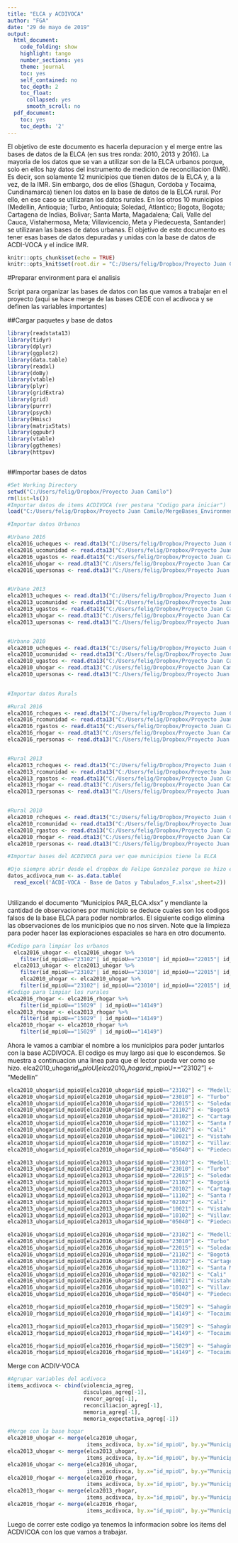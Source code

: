 ```yaml
---
title: "ELCA y ACDIVOCA"
author: "FGA"
date: "29 de mayo de 2019"
output:
  html_document:
    code_folding: show
    highlight: tango
    number_sections: yes
    theme: journal
    toc: yes
    self_contained: no
    toc_depth: 2
    toc_float:
      collapsed: yes
      smooth_scroll: no
  pdf_document:
    toc: yes
    toc_depth: '2'
---
```


El objetivo de este documento es hacerla depuracion y el merge entre las bases de datos de la ELCA (en sus tres ronda: 2010, 2013 y 2016). La mayoria de los datos que se van a utilizar son de la ELCA urbanos porque, solo en ellos hay datos del instrumento de medicion de reconciliacion (IMR). Es decir, son solamente 12 municipios que tienen datos de la ELCA y, a la vez, de la IMR. Sin embargo, dos de ellos (Shagun, Cordoba y Tocaima, Cundinamarca) tienen los datos en la base de datos de la ELCA rural. Por ello, en ese caso se utilizaran los datos rurales. En los otros 10 municipios (Medellin, Antioquia; Turbo, Antioquia; Soledad, Atlantico; Bogota, Bogota; Cartagena de Indias, Bolivar; Santa Marta, Magadalena; Cali, Valle del Cauca, Vistahermosa, Meta; Villavicencio, Meta y Piedecuesta, Santander) se utilizaran las bases de datos urbanas. El objetivo de este documento es tener esas bases de datos depuradas y unidas con la base de datos de ACDI-VOCA y el indice IMR. 

```r
knitr::opts_chunk$set(echo = TRUE)
knitr::opts_knit$set(root.dir = "C:/Users/felig/Dropbox/Proyecto Juan Camilo")
```

#Preparar environment para el analisis

Script para organizar las bases de datos con las que vamos a trabajar en el proyecto (aqui se hace merge de las bases CEDE con el acdivoca y se definen las variables importantes)

##Cargar paquetes y base de datos

```r
library(readstata13)
library(tidyr)
library(dplyr)
library(ggplot2)
library(data.table)
library(readxl)
library(doBy)
library(vtable)
library(plyr)
library(gridExtra)
library(grid)
library(purrr)
library(psych)
library(Hmisc)
library(matrixStats)
library(ggpubr)
library(vtable)
library(ggthemes)
library(httpuv)



```

##Importar bases de datos
```r

#Set Working Directory
setwd("C:/Users/felig/Dropbox/Proyecto Juan Camilo")
rm(list=ls())
#Importar datos de items ACDIVOCA (ver pestana "Codigo para iniciar")
load("C:/Users/felig/Dropbox/Proyecto Juan Camilo/MergeBases_Environment.RData")

#Importar datos Urbanos

#Urbano 2016 
elca2016_uchoques <- read.dta13("C:/Users/felig/Dropbox/Proyecto Juan Camilo/elca/ELCA 2016/Urbano/Bases/UChoques.dta",encoding="UTF-8", fromEncoding="latin1", convert.factors = TRUE,nonint.factors=TRUE, generate.factors = TRUE)
elca2016_ucomunidad <- read.dta13("C:/Users/felig/Dropbox/Proyecto Juan Camilo/elca/ELCA 2016/Urbano/Bases/Ucomunidades.dta",encoding="UTF-8", fromEncoding="latin1", convert.factors = TRUE,nonint.factors=TRUE, generate.factors = TRUE)
elca2016_ugastos <- read.dta13("C:/Users/felig/Dropbox/Proyecto Juan Camilo/elca/ELCA 2016/Urbano/Bases/Ugastos.dta",encoding="UTF-8", fromEncoding="latin1", convert.factors = TRUE,nonint.factors=TRUE, generate.factors = TRUE)
elca2016_uhogar <- read.dta13("C:/Users/felig/Dropbox/Proyecto Juan Camilo/elca/ELCA 2016/Urbano/Bases/Uhogar.dta",encoding="UTF-8", fromEncoding="latin1", convert.factors = TRUE,nonint.factors=TRUE, generate.factors = TRUE)
elca2016_upersonas <- read.dta13("C:/Users/felig/Dropbox/Proyecto Juan Camilo/elca/ELCA 2016/Urbano/Bases/Upersonas.dta",encoding="UTF-8", fromEncoding="latin1", convert.factors = TRUE,nonint.factors=TRUE, generate.factors = TRUE)


#Urbano 2013 
elca2013_uchoques <- read.dta13("C:/Users/felig/Dropbox/Proyecto Juan Camilo/elca/ELCA 2013/Urbano/Bases/UChoques.dta",encoding="UTF-8", fromEncoding="latin1", convert.factors = TRUE,nonint.factors=TRUE, generate.factors = TRUE)
elca2013_ucomunidad <- read.dta13("C:/Users/felig/Dropbox/Proyecto Juan Camilo/elca/ELCA 2013/Urbano/Bases/Ucomunidades.dta",encoding="UTF-8", fromEncoding="latin1", convert.factors = TRUE,nonint.factors=TRUE, generate.factors = TRUE)
elca2013_ugastos <- read.dta13("C:/Users/felig/Dropbox/Proyecto Juan Camilo/elca/ELCA 2013/Urbano/Bases/Ugastos.dta",encoding="UTF-8", fromEncoding="latin1", convert.factors = TRUE,nonint.factors=TRUE, generate.factors = TRUE)
elca2013_uhogar <- read.dta13("C:/Users/felig/Dropbox/Proyecto Juan Camilo/elca/ELCA 2013/Urbano/Bases/Uhogar.dta",encoding="UTF-8", fromEncoding="latin1", convert.factors = TRUE,nonint.factors=TRUE, generate.factors = TRUE)
elca2013_upersonas <- read.dta13("C:/Users/felig/Dropbox/Proyecto Juan Camilo/elca/ELCA 2013/Urbano/Bases/Upersonas.dta",encoding="UTF-8", fromEncoding="latin1", convert.factors = TRUE,nonint.factors=TRUE, generate.factors = TRUE)


#Urbano 2010 
elca2010_uchoques <- read.dta13("C:/Users/felig/Dropbox/Proyecto Juan Camilo/elca/ELCA 2010/Urbano/Bases/UChoques.dta",encoding="UTF-8", fromEncoding="latin1", convert.factors = TRUE,nonint.factors=TRUE, generate.factors = TRUE)
elca2010_ucomunidad <- read.dta13("C:/Users/felig/Dropbox/Proyecto Juan Camilo/elca/ELCA 2010/Urbano/Bases/Ucomunidades.dta",encoding="UTF-8", fromEncoding="latin1", convert.factors = TRUE,nonint.factors=TRUE, generate.factors = TRUE)
elca2010_ugastos <- read.dta13("C:/Users/felig/Dropbox/Proyecto Juan Camilo/elca/ELCA 2010/Urbano/Bases/Ugastos.dta",encoding="UTF-8", fromEncoding="latin1", convert.factors = TRUE,nonint.factors=TRUE, generate.factors = TRUE)
elca2010_uhogar <- read.dta13("C:/Users/felig/Dropbox/Proyecto Juan Camilo/elca/ELCA 2010/Urbano/Bases/Uhogar.dta",encoding="UTF-8", fromEncoding="latin1", convert.factors = TRUE,nonint.factors=TRUE, generate.factors = TRUE)
elca2010_upersonas <- read.dta13("C:/Users/felig/Dropbox/Proyecto Juan Camilo/elca/ELCA 2010/Urbano/Bases/Upersonas.dta",encoding="UTF-8", fromEncoding="latin1", convert.factors = TRUE,nonint.factors=TRUE, generate.factors = TRUE)

 
#Importar datos Rurals

#Rural 2016 
elca2016_rchoques <- read.dta13("C:/Users/felig/Dropbox/Proyecto Juan Camilo/elca/ELCA 2016/Rural/Bases/RChoques.dta",encoding="UTF-8", fromEncoding="latin1", convert.factors = TRUE,nonint.factors=TRUE, generate.factors = TRUE)
elca2016_rcomunidad <- read.dta13("C:/Users/felig/Dropbox/Proyecto Juan Camilo/elca/ELCA 2016/Rural/Bases/Rcomunidades.dta",encoding="UTF-8", fromEncoding="latin1", convert.factors = TRUE,nonint.factors=TRUE, generate.factors = TRUE)
elca2016_rgastos <- read.dta13("C:/Users/felig/Dropbox/Proyecto Juan Camilo/elca/ELCA 2016/Rural/Bases/Rgastos.dta",encoding="UTF-8", fromEncoding="latin1", convert.factors = TRUE,nonint.factors=TRUE, generate.factors = TRUE)
elca2016_rhogar <- read.dta13("C:/Users/felig/Dropbox/Proyecto Juan Camilo/elca/ELCA 2016/Rural/Bases/Rhogar.dta",encoding="UTF-8", fromEncoding="latin1", convert.factors = TRUE,nonint.factors=TRUE, generate.factors = TRUE)
elca2016_rpersonas <- read.dta13("C:/Users/felig/Dropbox/Proyecto Juan Camilo/elca/ELCA 2016/Rural/Bases/Rpersonas.dta",encoding="UTF-8", fromEncoding="latin1", convert.factors = TRUE,nonint.factors=TRUE, generate.factors = TRUE)


#Rural 2013 
elca2013_rchoques <- read.dta13("C:/Users/felig/Dropbox/Proyecto Juan Camilo/elca/ELCA 2013/Rural/Bases/RChoques.dta",encoding="UTF-8", fromEncoding="latin1", convert.factors = TRUE,nonint.factors=TRUE, generate.factors = TRUE)
elca2013_rcomunidad <- read.dta13("C:/Users/felig/Dropbox/Proyecto Juan Camilo/elca/ELCA 2013/Rural/Bases/Rcomunidades.dta",encoding="UTF-8", fromEncoding="latin1", convert.factors = TRUE,nonint.factors=TRUE, generate.factors = TRUE)
elca2013_rgastos <- read.dta13("C:/Users/felig/Dropbox/Proyecto Juan Camilo/elca/ELCA 2013/Rural/Bases/Rgastos.dta",encoding="UTF-8", fromEncoding="latin1", convert.factors = TRUE,nonint.factors=TRUE, generate.factors = TRUE)
elca2013_rhogar <- read.dta13("C:/Users/felig/Dropbox/Proyecto Juan Camilo/elca/ELCA 2013/Rural/Bases/Rhogar.dta",encoding="UTF-8", fromEncoding="latin1", convert.factors = TRUE,nonint.factors=TRUE, generate.factors = TRUE)
elca2013_rpersonas <- read.dta13("C:/Users/felig/Dropbox/Proyecto Juan Camilo/elca/ELCA 2013/Rural/Bases/Rpersonas.dta",encoding="UTF-8", fromEncoding="latin1", convert.factors = TRUE,nonint.factors=TRUE, generate.factors = TRUE)


#Rural 2010 
elca2010_rchoques <- read.dta13("C:/Users/felig/Dropbox/Proyecto Juan Camilo/elca/ELCA 2010/Rural/Bases/RChoques.dta",encoding="UTF-8", fromEncoding="latin1", convert.factors = TRUE,nonint.factors=TRUE, generate.factors = TRUE)
elca2010_rcomunidad <- read.dta13("C:/Users/felig/Dropbox/Proyecto Juan Camilo/elca/ELCA 2010/Rural/Bases/Rcomunidades.dta",encoding="UTF-8", fromEncoding="latin1", convert.factors = TRUE,nonint.factors=TRUE, generate.factors = TRUE)
elca2010_rgastos <- read.dta13("C:/Users/felig/Dropbox/Proyecto Juan Camilo/elca/ELCA 2010/Rural/Bases/Rgastos.dta",encoding="UTF-8", fromEncoding="latin1", convert.factors = TRUE,nonint.factors=TRUE, generate.factors = TRUE)
elca2010_rhogar <- read.dta13("C:/Users/felig/Dropbox/Proyecto Juan Camilo/elca/ELCA 2010/Rural/Bases/Rhogar.dta",encoding="UTF-8", fromEncoding="latin1", convert.factors = TRUE,nonint.factors=TRUE, generate.factors = TRUE)
elca2010_rpersonas <- read.dta13("C:/Users/felig/Dropbox/Proyecto Juan Camilo/elca/ELCA 2010/Rural/Bases/Rpersonas.dta",encoding="UTF-8", fromEncoding="latin1", convert.factors = TRUE,nonint.factors=TRUE, generate.factors = TRUE)

#Importar bases del ACDIVOCA para ver que municipios tiene la ELCA

#Ojo siempre abrir desde el dropbox de Felipe Gonzalez porque se hizo el cambio de variables character a numerica desde Excel.
datos_acdivoca_num <- as.data.table(
  read_excel('ACDI-VOCA - Base de Datos y Tabulados_F.xlsx',sheet=2))
 

```

Utilizando el documento "Municipios PAR_ELCA.xlsx" y mendiante la cantidad de observaciones por municipio se deduce cuales son los codigos falsos de la base ELCA para poder nombrarlos. El siguiente codigo elimina las observaciones de los municipios que no nos sirven. 
Note que la limpieza para poder hacer las exploraciones espaciales se hara en otro documento. 

```r

#Codigo para limpiar los urbanos
  elca2016_uhogar <- elca2016_uhogar %>% 
    filter(id_mpioU=="23102"| id_mpioU=="23010"| id_mpioU=="22015"| id_mpioU=="21102"| id_mpioU=="20102"| id_mpioU=="11102"| id_mpioU=="02102"| id_mpioU=="10021"| id_mpioU=="10102"| id_mpioU=="05040")
  elca2013_uhogar <- elca2013_uhogar %>% 
    filter(id_mpioU=="23102"| id_mpioU=="23010"| id_mpioU=="22015"| id_mpioU=="21102"| id_mpioU=="20102"| id_mpioU=="11102"| id_mpioU=="02102"| id_mpioU=="10021"| id_mpioU=="10102"| id_mpioU=="05040")
    elca2010_uhogar <- elca2010_uhogar %>% 
    filter(id_mpioU=="23102"| id_mpioU=="23010"| id_mpioU=="22015"| id_mpioU=="21102"| id_mpioU=="20102"| id_mpioU=="11102"| id_mpioU=="02102"| id_mpioU=="10021"| id_mpioU=="10102"| id_mpioU=="05040")
#Codigo para limpiar los rurales
elca2016_rhogar <- elca2016_rhogar %>% 
    filter(id_mpioU=="15029" | id_mpioU=="14149")
elca2013_rhogar <- elca2013_rhogar %>% 
    filter(id_mpioU=="15029" | id_mpioU=="14149")
elca2010_rhogar <- elca2010_rhogar %>% 
    filter(id_mpioU=="15029" | id_mpioU=="14149") 
```

Ahora le vamos a cambiar el nombre a los municipios para poder juntarlos con la base ACDIVOCA. El codigo es muy largo asi que lo escondemos. Se muestra a continuacion una linea para que el lector pueda ver como se hizo.
elca2010_uhogar$id_mpioU[elca2010_uhogar$id_mpioU=="23102"] <- "Medellín"

```r
elca2010_uhogar$id_mpioU[elca2010_uhogar$id_mpioU=="23102"] <- "Medellín"
elca2010_uhogar$id_mpioU[elca2010_uhogar$id_mpioU=="23010"] <- "Turbo"
elca2010_uhogar$id_mpioU[elca2010_uhogar$id_mpioU=="22015"] <- "Soledad"
elca2010_uhogar$id_mpioU[elca2010_uhogar$id_mpioU=="21102"] <- "Bogotá, D.c."
elca2010_uhogar$id_mpioU[elca2010_uhogar$id_mpioU=="20102"] <- "Cartagena de Indias"
elca2010_uhogar$id_mpioU[elca2010_uhogar$id_mpioU=="11102"] <- "Santa Marta"
elca2010_uhogar$id_mpioU[elca2010_uhogar$id_mpioU=="02102"] <- "Cali"
elca2010_uhogar$id_mpioU[elca2010_uhogar$id_mpioU=="10021"] <- "Vistahermosa"
elca2010_uhogar$id_mpioU[elca2010_uhogar$id_mpioU=="10102"] <- "Villavicencio"
elca2010_uhogar$id_mpioU[elca2010_uhogar$id_mpioU=="05040"] <- "Piedecuesta"

elca2013_uhogar$id_mpioU[elca2013_uhogar$id_mpioU=="23102"] <- "Medellín"
elca2013_uhogar$id_mpioU[elca2013_uhogar$id_mpioU=="23010"] <- "Turbo"
elca2013_uhogar$id_mpioU[elca2013_uhogar$id_mpioU=="22015"] <- "Soledad"
elca2013_uhogar$id_mpioU[elca2013_uhogar$id_mpioU=="21102"] <- "Bogotá, D.c."
elca2013_uhogar$id_mpioU[elca2013_uhogar$id_mpioU=="20102"] <- "Cartagena de Indias"
elca2013_uhogar$id_mpioU[elca2013_uhogar$id_mpioU=="11102"] <- "Santa Marta"
elca2013_uhogar$id_mpioU[elca2013_uhogar$id_mpioU=="02102"] <- "Cali"
elca2013_uhogar$id_mpioU[elca2013_uhogar$id_mpioU=="10021"] <- "Vistahermosa"
elca2013_uhogar$id_mpioU[elca2013_uhogar$id_mpioU=="10102"] <- "Villavicencio"
elca2013_uhogar$id_mpioU[elca2013_uhogar$id_mpioU=="05040"] <- "Piedecuesta"

elca2016_uhogar$id_mpioU[elca2016_uhogar$id_mpioU=="23102"] <- "Medellín"
elca2016_uhogar$id_mpioU[elca2016_uhogar$id_mpioU=="23010"] <- "Turbo"
elca2016_uhogar$id_mpioU[elca2016_uhogar$id_mpioU=="22015"] <- "Soledad"
elca2016_uhogar$id_mpioU[elca2016_uhogar$id_mpioU=="21102"] <- "Bogotá, D.c."
elca2016_uhogar$id_mpioU[elca2016_uhogar$id_mpioU=="20102"] <- "Cartagena de Indias"
elca2016_uhogar$id_mpioU[elca2016_uhogar$id_mpioU=="11102"] <- "Santa Marta"
elca2016_uhogar$id_mpioU[elca2016_uhogar$id_mpioU=="02102"] <- "Cali"
elca2016_uhogar$id_mpioU[elca2016_uhogar$id_mpioU=="10021"] <- "Vistahermosa"
elca2016_uhogar$id_mpioU[elca2016_uhogar$id_mpioU=="10102"] <- "Villavicencio"
elca2016_uhogar$id_mpioU[elca2016_uhogar$id_mpioU=="05040"] <- "Piedecuesta"

elca2010_rhogar$id_mpioU[elca2010_rhogar$id_mpioU=="15029"] <- "Sahagún"
elca2010_rhogar$id_mpioU[elca2010_rhogar$id_mpioU=="14149"] <- "Tocaima"

elca2013_rhogar$id_mpioU[elca2013_rhogar$id_mpioU=="15029"] <- "Sahagún"
elca2013_rhogar$id_mpioU[elca2013_rhogar$id_mpioU=="14149"] <- "Tocaima"

elca2016_rhogar$id_mpioU[elca2016_rhogar$id_mpioU=="15029"] <- "Sahagún"
elca2016_rhogar$id_mpioU[elca2016_rhogar$id_mpioU=="14149"] <- "Tocaima"
```

Merge con ACDIV-VOCA

```r

#Agrupar variables del acdivoca
items_acdivoca <- cbind(violencia_agreg,
                        disculpas_agreg[-1],
                        rencor_agreg[-1],
                        reconciliacion_agreg[-1],
                        memoria_agreg[-1],
                        memoria_expectativa_agreg[-1])

#Merge con la base hogar
elca2010_uhogar <- merge(elca2010_uhogar, 
                         items_acdivoca, by.x="id_mpioU", by.y="Municipio")
elca2013_uhogar <- merge(elca2013_uhogar, 
                         items_acdivoca, by.x="id_mpioU", by.y="Municipio")
elca2016_uhogar <- merge(elca2016_uhogar, 
                         items_acdivoca, by.x="id_mpioU", by.y="Municipio")
elca2010_rhogar <- merge(elca2010_rhogar, 
                         items_acdivoca, by.x="id_mpioU", by.y="Municipio")
elca2013_rhogar <- merge(elca2013_rhogar, 
                         items_acdivoca, by.x="id_mpioU", by.y="Municipio")
elca2016_rhogar <- merge(elca2016_rhogar, 
                         items_acdivoca, by.x="id_mpioU", by.y="Municipio")
```

Luego de correr este codigo ya tenemos la informacion sobre los items del ACDVICOA con los que vamos a trabajar. 

